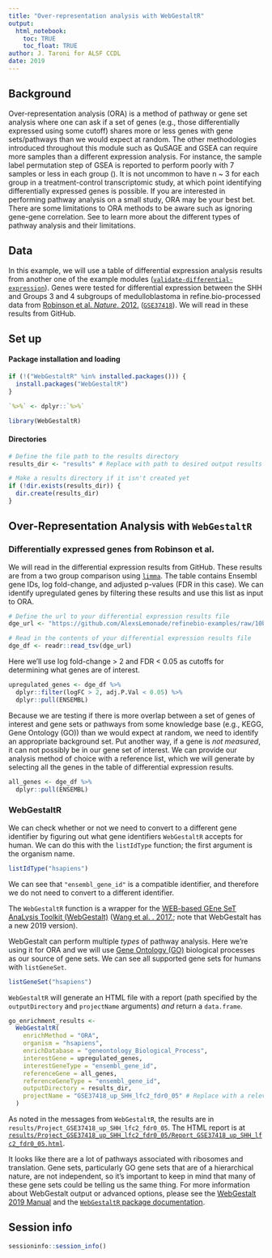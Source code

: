 ```yaml
---
title: "Over-representation analysis with WebGestaltR"
output:
  html_notebook:
    toc: TRUE
    toc_float: TRUE
author: J. Taroni for ALSF CCDL
date: 2019
---
```


## Background

Over-representation analysis (ORA) is a method of pathway or gene set analysis
where one can ask if a set of genes (e.g., those differentially expressed
using some cutoff) shares more or less genes with gene sets/pathways than
we would expect at random.
The other methodologies introduced throughout this module such as QuSAGE and
GSEA can require more samples than a different expression analysis.
For instance, the sample label permutation step of GSEA is reported to
perform poorly with 7 samples or less in each group
([](https://doi.org/10.1093/nar/gkt660)).
It is not uncommon to have n ~ 3 for each group in a treatment-control
transcriptomic study, at which point identifying differentially expressed genes
is possible.
If you are interested in performing pathway analysis on a small study, ORA may
be your best bet.
There are some limitations to ORA methods to be aware such as ignoring
gene-gene correlation.
See [](https://doi.org/10.1371/journal.pcbi.1002375) 
to learn more about the different types of pathway analysis and their
limitations.

## Data

In this example, we will use a table of differential expression analysis results
from another one of the example modules
([`validate-differential-expression`](https://github.com/AlexsLemonade/refinebio-examples/tree/master/validate-differential-expression)).
Genes were tested for differential expression between the SHH and Groups 3 and
4 subgroups of medulloblastoma in refine.bio-processed data from
[Robinson et al. _Nature_. 2012.](https://doi.org/10.1038/nature11213)
([`GSE37418`](https://www.refine.bio/experiments/GSE37418/novel-mutations-target-distinct-subgroups-of-medulloblastoma)).
We will read in these results from GitHub.

## Set up

#### Package installation and loading

```r
if (!("WebGestaltR" %in% installed.packages())) {
  install.packages("WebGestaltR")
}
```

```r
`%>%` <- dplyr::`%>%`
```

```r
library(WebGestaltR)
```

#### Directories

```r
# Define the file path to the results directory
results_dir <- "results" # Replace with path to desired output results directory

# Make a results directory if it isn't created yet
if (!dir.exists(results_dir)) {
  dir.create(results_dir)
}
```

## Over-Representation Analysis with `WebGestaltR`

### Differentially expressed genes from Robinson et al.

We will read in the differential expression results from GitHub.
These results are from a two group comparison using
[`limma`](https://bioconductor.org/packages/release/bioc/html/limma.html).
The table contains Ensembl gene IDs, log fold-change, and adjusted p-values
(FDR in this case).
We can identify upregulated genes by filtering these results and use this list
as input to ORA.

```r
# Define the url to your differential expression results file
dge_url <- "https://github.com/AlexsLemonade/refinebio-examples/raw/10b116dff0d44267db3e3a6fde735187e1bcd195/validate-differential-expression/results/GSE37418_limma_results.tsv" # Replace with a link to your desired differential expression results TSV file or the file path to differential expression results TSV file on your local computer

# Read in the contents of your differential expression results file
dge_df <- readr::read_tsv(dge_url)
```

Here we'll use log fold-change > 2 and FDR < 0.05 as cutoffs for determining
what genes are of interest.

```r
upregulated_genes <- dge_df %>%
  dplyr::filter(logFC > 2, adj.P.Val < 0.05) %>%
  dplyr::pull(ENSEMBL)
```

Because we are testing if there is more overlap between a set of genes of
interest and gene sets or pathways from some knowledge base (e.g., KEGG, Gene
Ontology (GO)) than we would expect at random, we need to identify an
appropriate background set.
Put another way, if a gene is _not measured_, it can not possibly be in
our gene set of interest.
We can provide our analysis method of choice with a reference list, which
we will generate by selecting all the genes in the table of differential
expression results.

```r
all_genes <- dge_df %>%
  dplyr::pull(ENSEMBL)
```

### WebGestaltR

We can check whether or not we need to convert to a different gene identifier by
figuring out what gene identifiers `WebGestaltR` accepts for human.
We can do this with the `listIdType` function; the first argument is the
organism name.

```r
listIdType("hsapiens")
```

We can see that `"ensembl_gene_id"` is a compatible identifier, and therefore
we do not need to convert to a different identifier.

The `WebGestaltR` function is a wrapper for the [WEB-based GEne SeT
AnaLysis Toolkit (WebGestalt)](http://www.webgestalt.org/)
([Wang et al. . 2017.](https://doi.org/10.1093/nar/gkx356);
note that WebGestalt has a new 2019 version).

WebGestalt can perform multiple _types_ of pathway analysis.
Here we're using it for ORA and we will use [Gene Ontology (GO)](http://geneontology.org/docs/ontology-documentation/) biological
processes as our source of gene sets.
We can see all supported gene sets for humans with `listGeneSet`.

```r
listGeneSet("hsapiens")
```

`WebGestaltR` will generate an HTML file with a report (path specified
by the `outputDirectory` and `projectName` arguments) _and_ return a
`data.frame`.

```r
go_enrichment_results <-
  WebGestaltR(
    enrichMethod = "ORA",
    organism = "hsapiens",
    enrichDatabase = "geneontology_Biological_Process",
    interestGene = upregulated_genes,
    interestGeneType = "ensembl_gene_id",
    referenceGene = all_genes,
    referenceGeneType = "ensembl_gene_id",
    outputDirectory = results_dir,
    projectName = "GSE37418_up_SHH_lfc2_fdr0_05" # Replace with a relevant output name for the HTML file
  )
```

As noted in the messages from `WebGestaltR`, the results are in
`results/Project_GSE37418_up_SHH_lfc2_fdr0_05`.
The HTML report is at
[`results/Project_GSE37418_up_SHH_lfc2_fdr0_05/Report_GSE37418_up_SHH_lfc2_fdr0_05.html`](./results/Project_GSE37418_up_SHH_lfc2_fdr0_05/Report_GSE37418_up_SHH_lfc2_fdr0_05.html).

It looks like there are a lot of pathways associated with ribosomes and
translation.
Gene sets, particularly GO gene sets that are of a hierarchical nature, are
not independent, so it's important to keep in mind that many of these gene sets
could be telling us the same thing.
For more information about WebGestalt output or advanced options,
please see the [WebGestalt 2019 Manual](http://www.webgestalt.org/WebGestalt_2019_Manual.pdf)
and the [`WebGestaltR` package documentation](https://www.rdocumentation.org/packages/WebGestaltR/versions/0.3.0).

## Session info

```r
sessioninfo::session_info()
```
